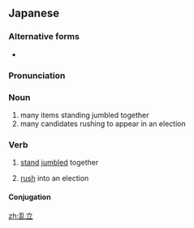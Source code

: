 ==Japanese==
{{ja-kanjitab|らん|りつ|yomi=o}}

===Alternative forms===
* {{l/ja|濫立}}

===Pronunciation===
{{ja-pron|らんりつ|y=o}}

===Noun===
{{ja-noun|らんりつ|tr=intrans}}

# many items standing jumbled together
# many candidates rushing to appear in an election

===Verb===
{{ja-verb-suru|らんりつ|tr=intrans}}

#[[stand]] [[jumble]]d together
#: {{ja-usex|飲食店が乱立している繁華街|いんしょくてん が らんりつ している はんかがい|a bustling street with all sorts of restaurants jumbled together}}
# [[rush]] into an election

====Conjugation====
{{ja-suru|らんりつ}}

[[zh:乱立]]